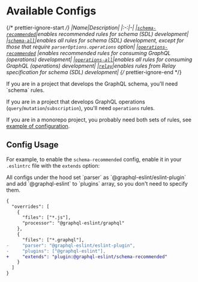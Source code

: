 
# Available Configs

{/* prettier-ignore-start */}
|Name|Description|
|:-:|-|
|[`schema-recommended`](packages/plugin/src/configs/schema-recommended.ts)|enables recommended rules for schema (SDL) development|
|[`schema-all`](packages/plugin/src/configs/schema-all.ts)|enables all rules for schema (SDL) development, except for those that require `parserOptions.operations` option|
|[`operations-recommended`](packages/plugin/src/configs/operations-recommended.ts) |enables recommended rules for consuming GraphQL (operations) development|
|[`operations-all`](packages/plugin/src/configs/operations-all.ts)|enables all rules for consuming GraphQL (operations) development|
|[`relay`](packages/plugin/src/configs/relay.ts)|enables rules from Relay specification for schema (SDL) development|
{/* prettier-ignore-end */}

<Callout type="warning">
If you are in a project that develops the GraphQL schema, you'll need `schema` rules.

If you are in a project that develops GraphQL operations (`query`/`mutation`/`subscription`), you'll
need `operations` rules.

If you are in a monorepo project, you probably need both sets of rules, see
[example of configuration](https://github.com/B2o5T/graphql-eslint/tree/master/examples/monorepo/eslint.config.js).
</Callout>

## Config Usage

For example, to enable the `schema-recommended` config, enable it in your `.eslintrc` file with the
`extends` option:

<Callout>
All configs under the hood set `parser` as `@graphql-eslint/eslint-plugin` and add
`@graphql-eslint` to `plugins` array, so you don't need to specify them.
</Callout>

```diff filename=".eslintrc.json"
{
  "overrides": [
    {
      "files": ["*.js"],
      "processor": "@graphql-eslint/graphql"
    },
    {
      "files": ["*.graphql"],
-     "parser": "@graphql-eslint/eslint-plugin",
-     "plugins": ["@graphql-eslint"],
+     "extends": "plugin:@graphql-eslint/schema-recommended"
    }
  ]
}
```
